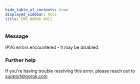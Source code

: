 ```yaml
---
hide_table_of_contents: true
displayed_sidebar: docs
title: ERR_NGROK_8011
---
```




### Message

IPV6 errors encountered - it may be disabled.

<ErrorDetails error="err_ngrok_8011" />

### Further help

If you're having trouble resolving this error, please reach out to [support@ngrok.com](mailto:support@ngrok.com?subject=Help%20with%20ERR_NGROK_8011)
